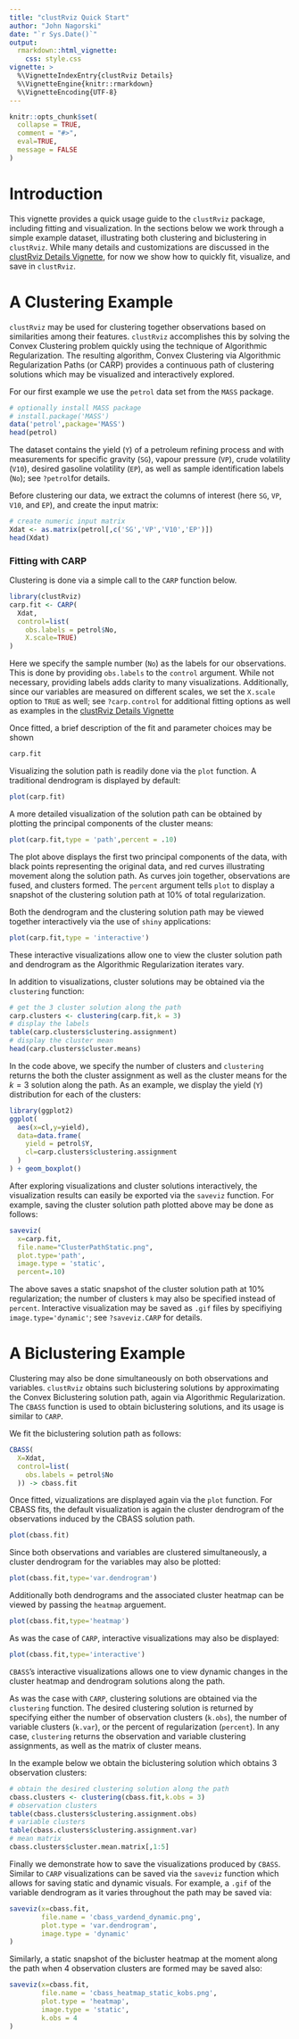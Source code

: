 ```yaml
---
title: "clustRviz Quick Start"
author: "John Nagorski"
date: "`r Sys.Date()`"
output: 
  rmarkdown::html_vignette:
    css: style.css
vignette: >
  %\VignetteIndexEntry{clustRviz Details}
  %\VignetteEngine{knitr::rmarkdown}
  %\VignetteEncoding{UTF-8}
---
```


```r
knitr::opts_chunk$set(
  collapse = TRUE,
  comment = "#>",
  eval=TRUE,
  message = FALSE
)
```
\renewcommand{\vec}[1]{\boldsymbol{#1}}

# Introduction

This vignette provides a quick usage guide to the `clustRviz` package, 
including fitting and visualization.
In the sections below we work through a simple example dataset, 
illustrating both clustering and biclustering in `clustRviz`.
While many details and customizations are discussed in the 
[clustRviz Details Vignette](clustRvizDetails.html), 
for now we show how to quickly fit, visualize, and 
save in `clustRviz`. 


# A Clustering Example

`clustRviz` may be used for clustering together observations based on 
similarities among their features.
`clustRviz` accomplishes this by solving the Convex Clustering problem 
quickly using the technique of Algorithmic Regularization.
The resulting algorithm, Convex Clustering via Algorithmic Regularization Paths 
(or CARP) provides a continuous path of clustering solutions which may 
be visualized and interactively explored.

For our first example we use the `petrol` data set from the `MASS` package.


```r
# optionally install MASS package
# install.package('MASS')
data('petrol',package='MASS')
head(petrol)
```

The dataset contains the yield (`Y`) of a petroleum refining process and 
with measurements for specific gravity (`SG`), vapour pressure (`VP`), 
crude volatility (`V10`), 
desired gasoline volatility (`EP`), as well as sample 
identification labels (`No`); see `?petrol`for details. 

Before clustering our data, we extract the columns of interest 
(here `SG`, `VP`, `V10`, and `EP`), and create the input matrix:

```r
# create numeric input matrix
Xdat <- as.matrix(petrol[,c('SG','VP','V10','EP')])
head(Xdat)
```



### Fitting with CARP

Clustering is done via a simple call to the `CARP` function below.

```r
library(clustRviz)
carp.fit <- CARP(
  Xdat,
  control=list(
    obs.labels = petrol$No,
    X.scale=TRUE)
)
```

Here we specify the sample number (`No`) as the labels for our observations.
This is done by providing `obs.labels` to the `control` argument. 
While not necessary, providing labels adds clarity to many visualizations. 
Additionally, since our variables are measured on different scales, we 
set the `X.scale` option to `TRUE` as well; see `?carp.control` for additional 
fitting options as well as examples in the 
[clustRviz Details Vignette](clustRvizDetails.html)


Once fitted, a brief description of the fit and parameter choices 
may be shown

```r
carp.fit
```

Visualizing the solution path is readily done via the `plot` function.
A traditional dendrogram is displayed by default:

```r
plot(carp.fit)
```

A more detailed visualization of the solution path can be obtained by
plotting the principal components of the cluster means:

```r
plot(carp.fit,type = 'path',percent = .10)
```

The plot above displays the first two principal components of the 
data, with black points representing the original data, and red 
curves illustrating movement along the solution path. As curves 
join together, observations are fused, and clusters formed.
The `percent` argument tells `plot` to display a snapshot of the 
clustering solution path at $10\%$ of total regularization.

Both the dendrogram and the clustering solution path may be 
viewed together interactively via the use of `shiny` applications:

```r
plot(carp.fit,type = 'interactive')
```

These interactive visualizations allow one to view the cluster 
solution path and dendrogram as the Algorithmic Regularization 
iterates vary.

In addition to visualizations, cluster solutions may be obtained 
via the `clustering` function:

```r
# get the 3 cluster solution along the path
carp.clusters <- clustering(carp.fit,k = 3)
# display the labels
table(carp.clusters$clustering.assignment)
# display the cluster mean
head(carp.clusters$cluster.means)
```

In the code above, we specify the number of clusters and `clustering`
returns the both the cluster assignment as well as the cluster means 
for the $k=3$ solution along the path. As an example, we display the 
yield (`Y`) distribution for each of the clusters: 

```r
library(ggplot2)
ggplot(
  aes(x=cl,y=yield),
  data=data.frame(
    yield = petrol$Y,
    cl=carp.clusters$clustering.assignment
  )
) + geom_boxplot()
```


After exploring visualizations and cluster solutions interactively, 
the visualization results can easily be exported via the `saveviz`
function. For example, saving the cluster solution path plotted 
above may be done as follows:


```r
saveviz(
  x=carp.fit,
  file.name="ClusterPathStatic.png",
  plot.type='path',
  image.type = 'static',
  percent=.10)
```

The above saves a static snapshot of the cluster solution path 
at $10\%$ regularization; the number of clusters `k` may
also be specified instead of `percent`.
Interactive visualization may be saved as `.gif` files by 
specifiying `image.type='dynamic'`; see `?saveviz.CARP` for 
details.



# A Biclustering Example

Clustering may also be done simultaneously on both observations and 
variables. `clustRviz` obtains such biclustering solutions by 
approximating the Convex Biclustering solution path, again via 
Algorithmic Regularization. The `CBASS` function is used to obtain 
biclustering solutions, and its usage is similar to `CARP`.

We fit the biclustering solution path as follows:

```r
CBASS(
  X=Xdat,
  control=list(
    obs.labels = petrol$No
  )) -> cbass.fit
```

Once fitted, vizualizations are displayed again via the `plot` function. 
For CBASS fits, the default visualization is again the cluster dendrogram 
of the observations induced by the CBASS solution path.

```r
plot(cbass.fit)
```

Since both observations and variables are clustered simultaneously, a 
cluster dendrogram for the variables may also be plotted:

```r
plot(cbass.fit,type='var.dendrogram')
```

Additionally both dendrograms and the associated cluster heatmap 
can be viewed by passing the `heatmap` arguement.

```r
plot(cbass.fit,type='heatmap')
```

As was the case of `CARP`, interactive visualizations may also be displayed:

```r
plot(cbass.fit,type='interactive')
```

`CBASS`'s interactive visualizations allows one to view dynamic changes in the 
cluster heatmap and dendrogram solutions along the path.

As was the case with `CARP`, clustering solutions are obtained via the 
`clustering` function. The desired clustering solution is returned by
specifying either the number of observation clusters (`k.obs`), 
the number of variable clusters (`k.var`), or the percent of 
regularization (`percent`). In any case, `clustering` returns 
the observation and variable clustering assignments, as well as
the matrix of cluster means.

In the example below we obtain the biclustering solution 
which obtains $3$ observation clusters:

```r
# obtain the desired clustering solution along the path
cbass.clusters <- clustering(cbass.fit,k.obs = 3)
# observation clusters
table(cbass.clusters$clustering.assignment.obs)
# variable clusters
table(cbass.clusters$clustering.assignment.var)
# mean matrix
cbass.clusters$cluster.mean.matrix[,1:5]
```


Finally we demonstrate how to save the visualizations 
produced by `CBASS`. Similar to `CARP` visualizations 
can be saved via the `saveviz` function which allows for saving 
static and dynamic visuals. For example, a `.gif` 
of the variable dendrogram as it varies throughout the 
path may be saved via:

```r
saveviz(x=cbass.fit,
        file.name = 'cbass_vardend_dynamic.png',
        plot.type = 'var.dendrogram',
        image.type = 'dynamic'
)
```

Similarly, a static snapshot of the bicluster heatmap at the moment 
along the path when $4$ observation clusters are formed may be 
saved also:
```r
saveviz(x=cbass.fit,
        file.name = 'cbass_heatmap_static_kobs.png',
        plot.type = 'heatmap',
        image.type = 'static',
        k.obs = 4
)
```



